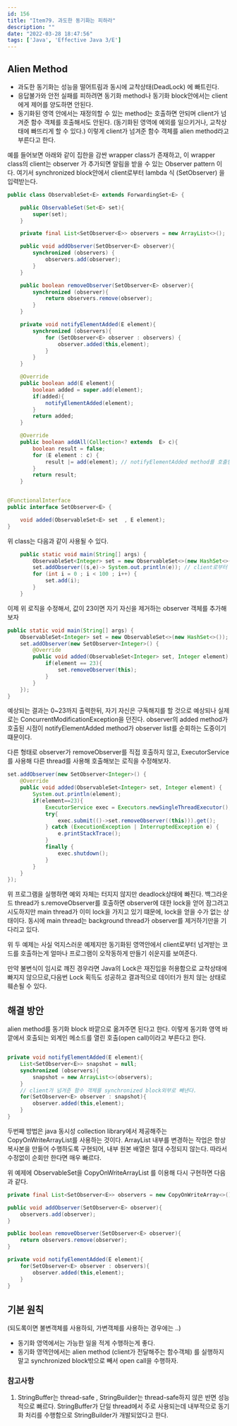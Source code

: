 ```yaml
---
id: 156
title: "Item79. 과도한 동기화는 피하라"
description: ""
date: "2022-03-28 18:47:56"
tags: ['Java', 'Effective Java 3/E']
---
```

## Alien Method 

- 과도한 동기화는 성능을 떨어트림과 동시에 교착상태(DeadLock) 에 빠트린다. 
- 응답불가와 안전 실패를 피하려면 동기화 method나 동기화 block안에서는 client에게 제어를 양도하면 안된다. 
- 동기화된 영역 안에서는 재정의할 수 있는 method는 호출하면 안되며 client가 넘겨준 함수 객체를 호출해서도 안된다. (동기화된 영역에 예외를 일으키거나, 교착상태에 빠뜨리게 할 수 있다.) 이렇게 client가 넘겨준 함수 객체를 alien method라고 부른다고 한다. 


예를 들어보면 아래와 같이 집한을 감싼 wrapper class가 존재하고, 이 wrapper class의 client는 observer 가 추가되면 알림을 받을 수 있는 Observer pattern 이다. 여기서 synchronized block안에서 client로부터 lambda 식 (SetObserver) 을 입력받는다.
```java
public class ObservableSet<E> extends ForwardingSet<E> {

    public ObservableSet(Set<E> set){
        super(set);
    }

    private final List<SetObserver<E>> observers = new ArrayList<>();

    public void addObserver(SetObserver<E> observer){
        synchronized (observers) {
            observers.add(observer);
        }
    }

    public boolean removeObserver(SetObserver<E> observer){
        synchronized (observer){
            return observers.remove(observer);
        }
    }

    private void notifyElementAdded(E element){
        synchronized (observers){
            for (SetObserver<E> observer : observers) {
                observer.added(this,element);
            }
        }
    }

    @Override
    public boolean add(E element){
        boolean added = super.add(element);
        if(added){
            notifyElementAdded(element);
        }
        return added;
    }

    @Override
    public boolean addAll(Collection<? extends  E> c){
        boolean result = false;
        for (E element : c) {
            result |= add(element); // notifyElementAdded method를 호출한다.
        }
        return result;
    }

```
```java

@FunctionalInterface
public interface SetObserver<E> {

    void added(ObservableSet<E> set  , E element);
}

```

위 class는 다음과 같이 사용될 수 있다. 

```java
    public static void main(String[] args) {
        ObservableSet<Integer> set = new ObservableSet<>(new HashSet<>());
        set.addObserver((s,e)-> System.out.println(e)); // client로부터  함수형 인터페이스의 구현체 (람다)를 입력받는다. 
        for (int i = 0 ; i < 100 ; i++) {
            set.add(i);
        }
    }
```

이제 위 로직을 수정해서, 값이 23이면 자기 자신을 제거하는 observer 객체를 추가해보자 

```java
public static void main(String[] args) {
    ObservableSet<Integer> set = new ObservableSet<>(new HashSet<>());
    set.addObserver(new SetObserver<Integer>() {
        @Override
        public void added(ObservableSet<Integer> set, Integer element) {
            if(element == 23){
                set.removeObserver(this);
            }
        }
    });
}
```

예상되는 결과는 0~23까지 출력한뒤, 자기 자신은 구독해지를 할 것으로 예상되나 실제로는 ConcurrentModificationException을 던진다. 
observer의 added method가 호출된 시점이 notifyElementAdded method가 observer list를 순회하는 도중이기 떄문이다. 

다른 형태로 observer가 removeObserver를 직접 호출하지 않고, ExecutorService를 사용해 다른 thread를 사용해 호출해보는 로직을 수정해보자. 

```java
set.addObserver(new SetObserver<Integer>() {
    @Override
    public void added(ObservableSet<Integer> set, Integer element) {
        System.out.println(element);
        if(element==23){
            ExecutorService exec = Executors.newSingleThreadExecutor();
            try{
                exec.submit(()->set.removeObserver((this))).get();
            } catch (ExecutionException | InterruptedException e) {
                e.printStackTrace();
            }
            finally {
                exec.shutdown();
            }
        }
    }
});
```

위 프로그램을 실행하면 예외 자체는 터지지 않지만 deadlock상태에 빠진다. 백그라운드 thread가 s.removeObserver를 호출하면 observer에 대한 lock을 얻어 잠그려고 시도하지만 main thread가 이미 lock을 가지고 있기 떄문에, lock을 얻을 수가 없는 상태이다. 동시에 main thread는 background thread가 observer를 제거하기만을 기다리고 있다. 

위 두 예제는 사실 억지스러운 예제지만 동기화된 영역안에서 client로부터 넘겨받는 코드를 호출하는게 얼마나 프로그램이 오작동하게 만들기 쉬운지를 보여준다. 

만약 불변식이 임시로 꺠진 경우라면 Java의 Lock은 재진입을 허용함으로 교착상태에 빠지지 않으므로,다음번 Lock 획득도 성공하고 결과적으로 데이터가 원치 않는 상태로 훼손될 수 있다. 

## 해결 방안 

alien method를 동기화 block 바깥으로 옮겨주면 된다고 한다. 이렇게 동기화 영역 바깥에서 호출되는 외계인 메소드를 열린 호출(open call)이라고 부른다고 한다. 



```java

private void notifyElementAdded(E element){
    List<SetObserver<E>> snapshot = null;
    synchronized (observers){
        snapshot = new ArrayList<>(observers);
    }
    // client가 넘겨준 함수 객체를 synchronized block외부로 빼낸다. 
    for(SetObserver<E> observer : snapshot){
        observer.added(this,element);
    }
}
```

두번째 방법은 java 동시성 collection library에서 제공해주는 CopyOnWriteArrayList를 사용하는 것이다. ArrayList 내부를 변경하는 작업은 항상 복사본을 만들어 수행하도록 구현되어, 내부 원본 배열은 절대 수정되지 않는다. 따라서 수정없이 순회만 한다면 매우 빠르다. 

위 예제에 ObservableSet을 CopyOnWriteArrayList 를 이용해 다시 구현하면 다음과 같다. 


```java
private final List<SetObserver<E>> observers = new CopyOnWriteArray<>();

public void addObserver(SetObserver<E> observer){
    observers.add(observer);
}

public boolean removeObserver(SetObserver<E> observer){
    return observers.remove(observer);
}

private void notifyElementAdded(E element){
    for(SetObserver<E> observer : observers){
        observer.added(this,element);
    }
}
```

## 기본 원칙 

(되도록이면 불변객체를 사용하되, 가변객체를 사용하는 경우에는 ..)
- 동기화 영역에서는 가능한 일을 적게 수행하는게 좋다. 
- 동기화 영역안에서는 alien method (client가 전달해주는 함수객체) 를 실행하지 말고 synchronized block밖으로 빼서 open call을 수행하자. 


### 참고사항

1. StringBuffer는 thread-safe , StringBuilder는 thread-safe하지 않은 반면 성능적으로 빠르다. StringBuffer가 단일 thread에서 주로 사용되는데 내부적으로 동기화 처리를 수행함으로 StringBuilder가 개발되었다고 한다.